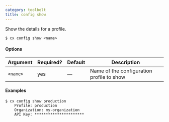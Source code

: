 ```yaml
---
category: toolbelt
title: config show
---
```


Show the details for a profile.

```shell
$ cx config show <name>
```

#### Options

| Argument | Required? | Default | Description |
|  ---  |  ---  |  ---  |  ---  |
| `<name>` | yes | — | Name of the configuration profile to show |

#### Examples

```shell
$ cx config show production
    Profile: production
    Organization: my-organization
    API Key: **********************
```